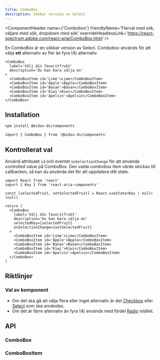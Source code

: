 ```yaml
---
title: ComboBox
description: Sökbar version av Select
---
```



<ComponentHeader
  name={'Combobox'}
  friendlyName='Flerval med sök, väljare med sök, dropdown med sök'
  overrideHeadlessLink='https://react-spectrum.adobe.com/react-aria/ComboBox.html'
/>

En ComboBox är en sökbar version av Select. Combobox används för att välja **ett** alternativ av fler än fyra (4) alternativ.

```tsx
<ComboBox
  label='Välj din favoritfrukt'
  description='Du kan bara välja en'
>
  <ComboBoxItem id='Lime'>Lime</ComboBoxItem>
  <ComboBoxItem id='Äpple'>Äpple</ComboBoxItem>
  <ComboBoxItem id='Banan'>Banan</ComboBoxItem>
  <ComboBoxItem id='Kiwi'>Kiwi</ComboBoxItem>
  <ComboBoxItem id='Apelsin'>Apelsin</ComboBoxItem>
</ComboBox>
```

<BasicExample />

## Installation

```bash npm2yarn
npm install @midas-ds/components
```

```tsx
import { ComboBox } from '@midas-ds/components'
```

## Kontrollerat val

Använd attributet `id` och eventet `onSelectionChange` för att använda controlled value på ComboBox.
Den valda combobox item värde skickas till callbacken, så kan du använda det för att uppdatera ditt state.

```tsx
import React from 'react'
import { Key } from 'react-aria-components'

const [selectedFruit, setSelectedFruit] = React.useState<Key | null>(null)

return (
  <ComboBox
    label='Välj din favoritfrukt'
    description='Du kan bara välja en'
    selectedKey={selectedFruit}
    onSelectionChange={setSelectedFruit}
  >
    <ComboBoxItem id='Lime'>Lime</ComboBoxItem>
    <ComboBoxItem id='Äpple'>Äpple</ComboBoxItem>
    <ComboBoxItem id='Banan'>Banan</ComboBoxItem>
    <ComboBoxItem id='Kiwi'>Kiwi</ComboBoxItem>
    <ComboBoxItem id='Apelsin'>Apelsin</ComboBoxItem>
  </ComboBox>
)
```

<ControlledExample />

## Riktlinjer

### Val av komponent

- Om det ska gå att välja flera eller inget alternativ är det [Checkbox](/components/checkbox) eller [Select](/components/select) som ska användas.
- Om det är färre alternativ än fyra (4) används med fördel [Radio](/components/radio) istället.

## API

### ComboBox

<PropTable name='ComboBox' />

### ComboBoxItem

<PropTable
  name='ComboBoxItem'
  defaultOpen={false}
/>
